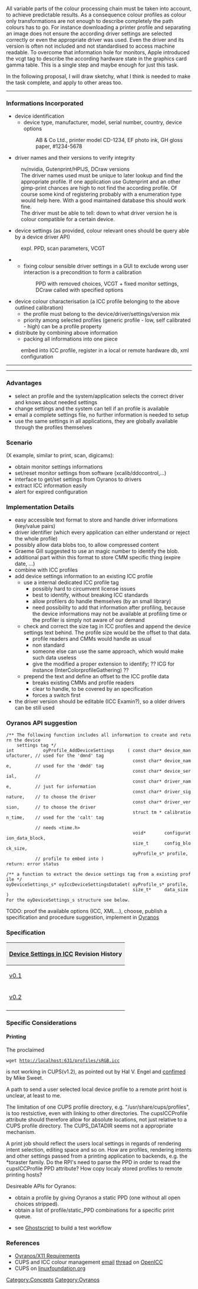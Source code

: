 All variable parts of the colour processing chain must be taken into account, to achieve predictable results. As a consequence colour profiles as colour only transformations are not enough to describe completely the path colours has to go. For instance downloading a printer profile and separating an image does not ensure the according driver settings are selected correctly or even the appropriate driver was used. Even the driver and its version is often not included and not standardised to access machine readable. To overcome that information hole for monitors, Apple introduced the vcgt tag to describe the according hardware state in the graphics card gamma table. This is a single step and maybe enough for just this task.

In the following proposal, I will draw sketchy, what I think is needed to make the task complete, and apply to other areas too.



----
=== Informations Incorporated ===
* device identification
** device type, manufacturer, model, serial number, country, device options
:: AB & Co Ltd., printer model CD-1234, EF photo ink, GH gloss paper, #1234-5678
* driver names and their versions to verify integrity
: nv/nvidia, Gutenprint/HPIJS, DCraw versions
: The driver names used must be unique to later lookup and find the appropriate profile. If one application use Gutenprint and an other gimp-print chances are high to not find the according profile. Of course some kind of registering probably with a enumeration type would help here. With a good maintained  database this should work fine.
: The driver must be able to tell: down to what driver version he is colour compatible for a certain device.
* device settings (as provided, colour relevant ones should be query able by a device driver API)
: expl. PPD, scan parameters, VCGT
** fixing colour sensible driver settings in a GUI to exclude wrong user interaction is a precondition to form a calibration
:: PPD with removed choices, VCGT + fixed monitor settings, DCraw called with specified options
* device colour characterisation (a ICC profile belonging to the above outlined calibration)
** the profile must belong to the device/driver/settings/version mix
** priority among selected profiles (generic profile - low, self calibrated - high) can be a profile property
* distribute by combining above information
** packing all informations into one piece 
: embed into ICC profile, register in a local or remote hardware db, xml configuration

----

----

=== Advantages ===
* select an profile and the system/application selects the correct driver and knows about needed settings
* change settings and the system can tell if an profile is available
* email a complete settings file, no further information is needed to setup
* use the same settings in all applications, they are globally available through the profiles themselves

=== Scenario ===
(X example, similar to print, scan, digicams):
* obtain monitor settings informations
* set/reset monitor settings from software (xcalib/ddccontrol,...)
* interface to get/set settings from Oyranos to drivers
* extract ICC information easily
* alert for expired configuration

=== Implementation Details ===
* easy accessible text format to store and handle driver informations (key/value pairs)
* driver identifier (which every application can either understand or reject the whole profile)
* possibly allow data blobs too, to allow compressed content
* Graeme Gill suggested to use an magic number to identify the blob.
* additional part within this format to store CMM specific thing (expire date, ...)
* combine with ICC profiles
* add device settings information to an existing ICC profile
** use a internal dedicated ICC profile tag
*** possibly hard to circumvent license issues
*** best to identify, without breaking ICC standards
*** allow profilers do handle  themselves (by an small library)
*** need possibility to add that information after profiling, because the device informations may not be available at profiling time or the profiler is simply not aware of our demand
** check and correct the size tag in ICC profiles and append the device settings text behind. The profile size would be the offset to that data.
*** profile readers and CMMs would handle as usual
*** non standard
*** someone else can use the same approach, which would make such data useless
*** give the modified a proper extension to identify; ?? ICG for instance (InterColorprofileGathering) ??
** prepend the text and define an offset to the ICC profile data
*** breaks existing CMMs and profile readers
*** clear to handle, to be covered by an specification
*** forces a switch first
* the driver version should be editable (ICC Examin?), so a older drivers can be still used

=== Oyranos API suggestion ===
 /** The following function includes all information to create and return the device 
     settings tag */
 int           oyProfile_AddDeviceSettings     ( const char* device_manufacturer, // used for the 'dmnd' tag
                                                 const char* device_name,         // used for the 'dmdd' tag
                                                 const char* device_serial,       // 
                                                 const char* driver_name,         // just for information
                                                 const char* driver_signature,    // to choose the driver
                                                 const char* driver_version,      // to choose the driver
                                                 struct tm * calibration_time,    // used for the 'calt' tag
                                                                                  // needs <time.h>
                                                 void*       configuration_data_block,
                                                 size_t      config_block_size,
                                                 oyProfile_s* profile,            // profile to embed into )
 return: error status

 /** a function to extract the device settings tag from a existing profile */
 oyDeviceSettings_s* oyIccDeviceSettingsDataGet( oyProfile_s* profile,
                                                 size_t*     data_size )
 For the oyDeviceSettings_s structure see below.

TODO: proof the available options (ICC, XML...), choose, publish a specification and procedure suggestion, implement in [[Oyranos]]

=== Specification ===
{| style="width:100%;text-align:left"
|+
! style="background:#efefef;text-align:left" colspan="4" | [[Device_Settings|Device Settings in ICC]] Revision History
|-
| [[Device_Settings in ICC 0.1|v0.1]]
| 2006-08-28 - 09-04 
| Kai-Uwe Behrmann &copy; 2006
|
|-
| [[Device Settings in ICC 0.2|v0.2]]
| 2006-09-06 
| Kai-Uwe Behrmann &copy; 2006
| Thanks for suggestions and revisions to Graeme Gill, Hal V. Engel, Robert L Krawitz and Gerhard Fuernkranz.
|-
|}


=== Specific Considerations ===
==== Printing ====
The proclaimed 
 wget http://localhost:631/profiles/sRGB.icc
is not working in CUPS(v1.2), as pointed out by Hal V. Engel and [http://www.cups.org/str.php?L2894 confimed] by Mike Sweet.

A path to send a user selected local device profile to a remote print host is unclear, at least to me.

The limitation of one CUPS profile directory, e.g. "/usr/share/cups/profiles", is too restsictive, even with linking to other directories.
The cupsICCProfile attribute should therefore allow for absolute locations, not just relative to a CUPS profile directory.
The CUPS_DATADIR seems not a appropriate mechanism.

A print job should reflect the users local settings in regards of rendering intent selection, editing space and so on.
How are profiles, rendering intents and other settings passed from a printing application to backends, e.g. the *toraster family. Do the RPI's need to parse the PPD in order to read the cupsICCProfile PPD attribute? 
How copy localy stored profiles to remote printing hosts?

Desireable APIs for Oyranos:
* obtain a profile by giving Oyranos a static PPD (one without all open choices stripped).
* obtain a list of profile/static_PPD combinations for a specific print queue.


* see [[Ghostscript]] to build a test workflow

=== References ===
* [[Oyranos/X11 Requirements]]
* CUPS and ICC colour management [http://lists.freedesktop.org/archives/openicc/2005q2/000227.html email] [http://lists.freedesktop.org/archives/openicc/2005q2/000208.html thread] on [[OpenICC]]
* CUPS on [http://linuxfoundation.org/en/CUPS linuxfoundation.org]

[[Category:Concepts]]
[[Category:Oyranos]]